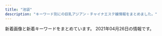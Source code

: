 ```yaml
---
title: "池袋"
description: "キーワード別にの巨乳アジアン・チャイナエステ嬢情報をまとめました。"
---
```


新着画像と新着キーワードをまとめています。
2021年04月26日の情報です。

<DmmAffiliateIns />
<KeywordTable
  shops={
    [
    {
        "img_links": [
            "http://www.yurari-massage.work/img/sta22.jpg",
            "http://www.yurari-massage.work/img/m5.jpg",
            "http://www.yurari-massage.work/img/m20.jpg",
            "http://www.yurari-massage.work/img/sta26.jpg",
            "http://www.yurari-massage.work/img/st17.jpg",
            "http://www.yurari-massage.work/img/sta28.jpg",
            "http://www.yurari-massage.work/img/st22.jpg",
            "http://www.yurari-massage.work/img/mobile.png",
            "http://www.yurari-massage.work/img/st29.jpg",
            "http://www.yurari-massage.work/img/st25.jpg",
            "http://www.yurari-massage.work/img/sta7.jpg",
            "http://www.yurari-massage.work/img/st017.jpg",
            "http://www.yurari-massage.work/img/sta27.jpg",
            "http://www.yurari-massage.work/img/m30.jpg",
            "http://www.yurari-massage.work/img/m6.jpg",
            "http://www.yurari-massage.work/img/sta4.jpg",
            "http://www.yurari-massage.work/img/head.jpg",
            "http://www.yurari-massage.work/img/m3.jpg",
            "http://www.yurari-massage.work/img/st27.jpg",
            "http://www.yurari-massage.work/img/st19.jpg",
            "http://www.yurari-massage.work/img/st26.jpg",
            "http://www.yurari-massage.work/img/st021.jpg",
            "http://www.yurari-massage.work/img/m4.jpg",
            "http://www.yurari-massage.work/img/sta21.jpg",
            "http://www.yurari-massage.work/img/m50.jpg",
            "http://www.yurari-massage.work/img/sta29.jpg",
            "http://www.yurari-massage.work/img/campian.jpg",
            "http://www.yurari-massage.work/img/sta25.jpg",
            "http://www.yurari-massage.work/img/st07.jpg",
            "http://www.yurari-massage.work/img/st7.jpg",
            "http://www.yurari-massage.work/img/st28.jpg",
            "http://www.yurari-massage.work/img/st11.jpg",
            "http://www.yurari-massage.work/img/r9.jpg",
            "http://www.yurari-massage.work/img/m1.jpg",
            "http://www.yurari-massage.work/img/st027.jpg",
            "http://www.yurari-massage.work/img/m2.jpg",
            "http://www.yurari-massage.work/img/st21.jpg",
            "http://www.yurari-massage.work/img/m60.jpg",
            "http://www.yurari-massage.work/img/st4.jpg",
            "http://www.yurari-massage.work/img/st026.jpg",
            "http://www.yurari-massage.work/img/m10.jpg",
            "http://www.yurari-massage.work/img/nos.jpg",
            "http://www.yurari-massage.work/img/m40.jpg",
            "http://www.yurari-massage.work/img/st022.jpg"
        ],
        "url": "http://www.yurari-massage.work/",
        "name": "\u3086\u3089\u308a",
        "station": "JR\u6c60\u888b\u99c5\u897f\u53e3(\u5317)",
        "keywords": {
            "D": 11,
            "C": 33,
            "86": 20,
            "E": 3,
            "87": 8
        }
    },
    {
        "station": "JR\u6c60\u888b\u99c5\u897f\u53e3",
        "name": "\u6708\u306e\u604b",
        "url": "http://tsukinokoi.com/",
        "keywords": {
            "\u30bb\u30af\u30b7\u30fc": 1
        },
        "img_links": [
            "http://tsukinokoi.com/images/QRcode.png",
            "http://tsukinokoi.com/images/bar_staff.png",
            "http://tsukinokoi.com/img/staff/151584629124140300.jpg",
            "http://tsukinokoi.com/images/bar_gallery.png",
            "http://tsukinokoi.com/img/staff/148073918839938900.jpg",
            "http://tsukinokoi.com/images/news3.png",
            "http://tsukinokoi.com/images/news1.png",
            "http://tsukinokoi.com/images/event/2020/m04.png",
            "http://tsukinokoi.com/img/staff/155818741107218300.jpg",
            "http://tsukinokoi.com/img/staff/155204782386136400.jpg",
            "http://tsukinokoi.com/img/staff/142919725579809100.png",
            "http://tsukinokoi.com/img/staff/155611310658540500.jpg",
            "http://tsukinokoi.com/img/staff/148586605222864500.jpg",
            "http://tsukinokoi.com/img/staff/148256052554824000.jpg",
            "http://tsukinokoi.com/img/staff/148586605226742500.jpg",
            "http://tsukinokoi.com/img/staff/144652745411466600.jpg",
            "http://tsukinokoi.com/img/staff/154673852166026500.jpg",
            "http://tsukinokoi.com/images/bar_top.png",
            "http://tsukinokoi.com/images/pickupGirl2014.png",
            "http://tsukinokoi.com/img/staff/160622584020640000.jpg",
            "http://tsukinokoi.com/img/staff/153079932824200700.jpg",
            "http://tsukinokoi.com/img/staff/152008703796356600.jpg"
        ]
    },
    {
        "img_links": [
            "http://es-manzokudou.com/images/index_16.jpg",
            "http://es-manzokudou.com/uploads/62c2e989f1be95fc8e01be85b464d514.jpg",
            "http://es-manzokudou.com/uploads/efbc511fca65f9baeae51ee52426cc0e.jpg",
            "http://es-manzokudou.com/uploads/d89fe15ae91cbe6757df76651ba2bafb.jpg",
            "http://es-manzokudou.com/images/index_14.jpg",
            "http://es-manzokudou.com/images/info_09.png",
            "http://es-manzokudou.com/images/index_02.jpg",
            "http://es-manzokudou.com/images/index_27.jpg",
            "http://es-manzokudou.com/images/index_30.jpg",
            "http://es-manzokudou.com/uploads/7284e4ffc051cbb8c074a8c30390ce68.jpg",
            "http://es-manzokudou.com/uploads/9f77b9b12f9cf11fcb013974ba368064.jpg",
            "http://es-manzokudou.com/uploads/e29aa67ee54566513e4e34114bfdc7b9.jpg",
            "http://es-manzokudou.com/uploads/da9811a4171f2ec42d7c9a8567e79d8c.jpg",
            "http://es-manzokudou.com/images/index_09.jpg",
            "http://es-manzokudou.com/images/index_22.jpg",
            "http://es-manzokudou.com/images/index_08.jpg",
            "http://es-manzokudou.com/images/index_11.jpg",
            "http://es-manzokudou.com/images/info_02.png",
            "http://es-manzokudou.com/uploads/1e5aff376576a255098bc7597386a028.jpg",
            "http://es-manzokudou.com/uploads/6eeb47bf176bb33d310cc4b85e6877cd.jpg",
            "http://es-manzokudou.com/uploads/200f500725d3f15233d981ad9b5e6b9a.jpg",
            "http://es-manzokudou.com/images/link_09.jpg",
            "http://es-manzokudou.com/images/index_31.jpg",
            "http://es-manzokudou.com/images/interior_10.jpg",
            "http://es-manzokudou.com/uploads/8ec0af3b4889c07ab76ccbed51b2b813.jpg",
            "http://es-manzokudou.com/images/index_07.jpg",
            "http://es-manzokudou.com/uploads/0b1795e88117182a477ab05f88143541.jpg",
            "http://es-manzokudou.com/uploads/dedff2c11ab7aaa841a9cf2747a8406c.jpg",
            "http://es-manzokudou.com/uploads/59a8a61377564fb64b48427e84e4243f.jpg",
            "http://es-manzokudou.com/images/index_04.jpg",
            "http://es-manzokudou.com/images/index_29.jpg",
            "http://es-manzokudou.com/uploads/0d826c16062de1388c242e2f77eb7cd6.jpg",
            "http://es-manzokudou.com/uploads/36735dc9d436a790f344c57635a3a44f.jpg",
            "http://es-manzokudou.com/uploads/d71f74498ca17396d022ba9a4df966f3.jpg",
            "http://es-manzokudou.com/uploads/356177edff3d3b7efc4a77022debc8aa.jpg",
            "http://es-manzokudou.com/uploads/4638ddb6f986a671b148647ba616100a.jpg",
            "http://es-manzokudou.com/images/index_19.jpg",
            "http://es-manzokudou.com/images/interior_09.jpg",
            "http://es-manzokudou.com/images/index_17.jpg",
            "http://es-manzokudou.com/uploads/848e0db3804d1d3c823537204d67f5aa.jpg",
            "http://es-manzokudou.com/uploads/0796672f7c59948334658998a3c55cdb.jpg",
            "http://es-manzokudou.com/images/index_13.jpg",
            "http://es-manzokudou.com/uploads/275d5f397baa63db8424c86d5d6237cf.jpg",
            "http://es-manzokudou.com/images/info_07.png",
            "http://es-manzokudou.com/images/girls_11.jpg",
            "http://es-manzokudou.com/uploads/c7f77c3ead6ef13dab668a39ed78609c.jpg",
            "http://es-manzokudou.com/images/index_05.jpg",
            "http://es-manzokudou.com/images/index_15.jpg",
            "http://es-manzokudou.com/images/index_23.jpg",
            "http://www.cmfm2.jp/images/over_thumb_l.png",
            "http://es-manzokudou.com/uploads/40fc21d31595f51aaf89793b1f68617b.jpg",
            "http://es-manzokudou.com/images/service_10.jpg",
            "http://es-manzokudou.com/uploads/4a9bc6863322924a09070162269c7415.jpg",
            "http://es-manzokudou.com/images/index_24.jpg",
            "http://es-manzokudou.com/uploads/33e3f16ac4ad0cce4991bcbf73f4ed57.jpg",
            "http://es-manzokudou.com/images/service_09.jpg",
            "http://es-manzokudou.com/uploads/b7f36d45469210b381ecb79a0e05a347.jpg",
            "http://es-manzokudou.com/images/index_03.jpg",
            "http://es-manzokudou.com/uploads/801bf12e5eb5d7775a0d06c4314059a8.jpg",
            "http://es-manzokudou.com/uploads/13ab049cc45dea80b43d33b6b7108f00.jpg",
            "http://es-manzokudou.com/uploads/b3126b220ec550d17cf3d4ceaa0d5f91.jpg",
            "http://es-manzokudou.com/uploads/ce9c20b274548d8d7fc88ffba3feb6b8.jpg",
            "http://es-manzokudou.com/images/index_06.jpg",
            "http://es-manzokudou.com/uploads/d0fdd8f6b16eaf7d5013c7d285fed2e3.jpg",
            "http://es-manzokudou.com/uploads/8a1fb58d0b110680c2356994ca8efb25.jpg",
            "http://es-manzokudou.com/images/info_01.png",
            "http://es-manzokudou.com/uploads/7b043aa15c9a9920550a2b92ec6be546.jpg",
            "http://es-manzokudou.com/images/info_05.png",
            "http://es-manzokudou.com/uploads/c92c85411d427aeda4e82379f413bfc5.jpg",
            "http://es-manzokudou.com/images/index_28.jpg",
            "http://es-manzokudou.com/images/index_01.jpg",
            "http://es-manzokudou.com/images/info_04.png",
            "http://es-manzokudou.com/uploads/e0558d7d118d3983ed620237423a6a17.jpg",
            "http://es-manzokudou.com/uploads/6d01aeb80d9d599f91829439c8d1cce9.jpg",
            "http://es-manzokudou.com/images/girls_09.jpg",
            "http://es-manzokudou.com/uploads/de54f16df04e0df8ae07ab990b8c9fd2.jpg",
            "http://es-manzokudou.com/uploads/88aa8f906b0332cb40ad4429c8e7b758.jpg",
            "http://es-manzokudou.com/images/index_21.jpg",
            "http://es-manzokudou.com/uploads/209ba11412c2c128b5dfbdb8cfef6faa.jpg",
            "http://es-manzokudou.com/uploads/f66d763bd48ac5f51969e4311ac7af5c.jpg"
        ],
        "name": "\u6e80\u8db3\u5802",
        "station": "JR\u6c60\u888b\u99c5\u6771\u53e3",
        "keywords": {
            "84": 1,
            "87": 8,
            "C": 10,
            "86": 7,
            "D": 7,
            "88": 2
        },
        "url": "http://es-manzokudou.com/"
    },
    {
        "img_links": [
            "http://www.i-rlx.info/images/upload/7d800b2f3fde617b.jpg",
            "http://www.i-rlx.info/images/upload/thumb/95e8548329763630.jpg",
            "http://www.i-rlx.info/images/upload/thumb/ac8e7ec3ac179feb.jpg",
            "http://www.i-rlx.info/girl/05.jpg",
            "http://www.i-rlx.info/girl/018.jpg",
            "http://www.i-rlx.info/images/index_36.jpg",
            "http://www.i-rlx.info/images/index_31.jpg",
            "http://www.i-rlx.info/images/index_28.jpg",
            "http://www.i-rlx.info/images/index_20.jpg",
            "http://www.i-rlx.info/images/info.jpg",
            "http://www.i-rlx.info/i/girl/05.jpg",
            "http://www.i-rlx.info/images/upload/bb8a47bc98c64e87.jpg",
            "http://www.i-rlx.info/images/index_13.jpg",
            "http://www.i-rlx.info/images/upload/22c78aefa047b678.jpg",
            "http://www.i-rlx.info/images/index_24.jpg",
            "http://www.i-rlx.info/images/upload/thumb/b0bbe23232bed8aa.jpg",
            "http://www.i-rlx.info/images/upload/ac8e7ec3ac179feb.jpg",
            "http://www.i-rlx.info/images/upload/thumb/dc8f1b616e622b2a.jpg",
            "http://www.i-rlx.info/i/room/r04.jpg",
            "http://www.i-rlx.info/girl/06.jpg",
            "http://www.i-rlx.info/images/upload/3a57edcf235cfd8e.jpg",
            "http://www.i-rlx.info/images/upload/thumb/eeb5d9caa554018e.jpg",
            "http://www.i-rlx.info/i/room/r01.jpg",
            "http://www.i-rlx.info/images/03.jpg",
            "http://www.i-rlx.info/images/info_16.jpg",
            "http://www.i-rlx.info/images/upload/thumb/22c78aefa047b678.jpg",
            "http://www.i-rlx.info/images/index_29.jpg",
            "http://www.i-rlx.info/images/index_18.jpg",
            "http://www.i-rlx.info/girl/04.jpg",
            "http://www.i-rlx.info/images/upload/19b76df66faf0b12.jpg",
            "http://www.i-rlx.info/images/upload/5f15caf7f272770f.jpg",
            "http://www.i-rlx.info/images/index_04.jpg",
            "http://www.i-rlx.info/images/upload/thumb/bb2bfea87a6127cc.jpg",
            "http://www.i-rlx.info/images/index_23.jpg",
            "http://www.i-rlx.info/images/index_22.jpg",
            "http://www.i-rlx.info/images/staff_16.jpg",
            "http://www.i-rlx.info/images/upload/bb2bfea87a6127cc.jpg",
            "http://www.i-rlx.info/images/upload/9e42414005a99f48.jpg",
            "http://www.i-rlx.info/images/upload/thumb/bc0752fe4e53b8c6.jpg",
            "http://www.i-rlx.info/images/upload/b0bbe23232bed8aa.jpg",
            "http://www.i-rlx.info/images/index_02.jpg",
            "http://www.i-rlx.info/girl/02.jpg",
            "http://www.i-rlx.info/images/upload/95e8548329763630.jpg",
            "http://www.i-rlx.info/images/upload/d9467bde93e01a59.jpg",
            "http://www.i-rlx.info/images/index_10.jpg",
            "http://www.i-rlx.info/images/index_21.jpg",
            "http://www.i-rlx.info/girl/07.jpg",
            "http://www.i-rlx.info/images/index_26.jpg",
            "http://www.i-rlx.info/images/index_06.jpg",
            "http://www.i-rlx.info/images/upload/thumb/9e42414005a99f48.jpg",
            "http://www.i-rlx.info/images/upload/thumb/d9467bde93e01a59.jpg",
            "http://www.i-rlx.info/images/index_11.jpg",
            "http://www.i-rlx.info/images/sub_21.jpg",
            "http://www.i-rlx.info/images/upload/thumb/888936484d714117.jpg",
            "http://www.i-rlx.info/images/rec_16.jpg",
            "http://www.i-rlx.info/images/upload/888936484d714117.jpg",
            "http://www.i-rlx.info/images/upload/c9993cc2167b7dc9.jpg",
            "http://www.i-rlx.info/images/index_12.jpg",
            "http://www.i-rlx.info/girl/01.jpg",
            "http://www.i-rlx.info/images/upload/thumb/c3c01fea3cdcaa08.jpg",
            "http://www.i-rlx.info/images/upload/thumb/3a57edcf235cfd8e.jpg",
            "http://www.i-rlx.info/images/index_03.jpg",
            "http://www.i-rlx.info/images/upload/thumb/c9993cc2167b7dc9.jpg",
            "http://www.i-rlx.info/images/index_09.jpg",
            "http://www.i-rlx.info/images/index_08.jpg",
            "http://www.i-rlx.info/images/upload/thumb/bb8a47bc98c64e87.jpg",
            "http://www.i-rlx.info/i/girl/01.jpg",
            "http://www.i-rlx.info/images/index_27.jpg",
            "http://www.i-rlx.info/images/index_37.jpg",
            "http://www.i-rlx.info/images/index_17.jpg",
            "http://www.i-rlx.info/girl/08.jpg",
            "http://www.i-rlx.info/images/upload/bc0752fe4e53b8c6.jpg",
            "http://www.i-rlx.info/images/upload/thumb/7d800b2f3fde617b.jpg",
            "http://www.i-rlx.info/images/upload/4d0e657eefdddf42.jpg",
            "http://www.i-rlx.info/images/upload/dc8f1b616e622b2a.jpg",
            "http://www.i-rlx.info/images/index_01.jpg",
            "http://www.i-rlx.info/i/girl/02.jpg",
            "http://www.i-rlx.info/images/upload/thumb/549fe7e03db1e8fc.jpg",
            "http://www.i-rlx.info/images/index_35_01.jpg",
            "http://www.i-rlx.info/i/room/r03.jpg",
            "http://www.i-rlx.info/images/index_39.jpg",
            "http://www.i-rlx.info/images/upload/eeb5d9caa554018e.jpg",
            "http://www.i-rlx.info/images/index_14.jpg",
            "http://www.i-rlx.info/images/index_34.jpg",
            "http://www.i-rlx.info/girl/017.jpg",
            "http://www.i-rlx.info/images/index_30.jpg",
            "http://www.i-rlx.info/i/girl/04.jpg",
            "http://www.i-rlx.info/images/index_07.jpg",
            "http://www.i-rlx.info/i/girl/03.jpg",
            "http://www.i-rlx.info/images/upload/thumb/19b76df66faf0b12.jpg",
            "http://www.i-rlx.info/images/upload/c3c01fea3cdcaa08.jpg",
            "http://www.i-rlx.info/images/upload/thumb/4d0e657eefdddf42.jpg",
            "http://www.i-rlx.info/i/room/r02.jpg",
            "http://www.i-rlx.info/images/rec.jpg",
            "http://www.i-rlx.info/images/sub_18.jpg",
            "http://www.i-rlx.info/images/index_15.jpg",
            "http://www.i-rlx.info/images/upload/thumb/5f15caf7f272770f.jpg",
            "http://www.i-rlx.info/images/index_19.jpg",
            "http://www.i-rlx.info/images/index_33.jpg",
            "http://www.i-rlx.info/images/upload/549fe7e03db1e8fc.jpg"
        ],
        "url": "http://www.i-rlx.info/",
        "name": "\u30b7\u30e3\u30fc\u30ed\u30c3\u30c8\u59eb",
        "keywords": {
            "C": 20,
            "87": 1,
            "89": 3,
            "E": 1,
            "82": 2,
            "D": 4,
            "86": 3,
            "85": 10,
            "88": 1
        },
        "station": "JR\u6c60\u888b\u99c5\u897f\u53e3(\u5317)"
    },
    {
        "station": "JR\u6c60\u888b\u99c5\u897f\u53e3",
        "url": "http://koi.este.work/",
        "img_links": [
            "http://koi.este.work/2/uploadimg/1577672563.jpg",
            "http://koi.este.work/b_news.png",
            "http://koi.este.work/2/uploadimg/1601879728.jpg",
            "http://koi.este.work/tennai.png",
            "http://koi.este.work/t3.jpg",
            "http://koi.este.work/tennai2.jpg",
            "http://koi.este.work/2/uploadimg/1565558725.jpg",
            "http://koi.este.work/mens-esthe.png",
            "http://momipara.jp/img/link/momi88.jpg",
            "http://koi.este.work/t1.jpg",
            "http://koi.este.work/tennai3.jpg",
            "http://koi.este.work/top.jpg",
            "http://koi.este.work/2/uploadimg/1579481243.jpg",
            "http://koi.este.work/b_girl.png",
            "http://koi.este.work/up_5_3_0.jpg",
            "http://koi.este.work/tennai4.jpg"
        ],
        "keywords": {
            "D": 18,
            "86": 6,
            "83": 18,
            "C": 12,
            "85": 6
        },
        "name": "\u604b"
    },
    {
        "name": "\u30a2\u30ed\u30de\u30ed\u30de\u30f3\u30b9",
        "keywords": {
            "C": 21
        },
        "station": "JR\u6c60\u888b\u99c5\u897f\u53e3",
        "url": "http://salon-arm.com/",
        "img_links": [
            "http://salon-arm.com/img/ttl_concept.png",
            "http://salon-arm.com/staff/kaori/01mb.jpg",
            "http://salon-arm.com/staff/yuuka/01mb.jpg",
            "http://salon-arm.com/staff/mai/01.jpg",
            "http://salon-arm.com/staff/nana/01.jpg",
            "http://salon-arm.com/img/ttl_staff.png",
            "http://salon-arm.com/staff/saya/01mb.jpg",
            "http://salon-arm.com/staff/reina/01mb.jpg",
            "http://salon-arm.com/staff/nana/01mb.jpg",
            "http://salon-arm.com/img/ttl_tnew.png",
            "http://salon-arm.com/staff/emi/01mb.jpg",
            "http://salon-arm.com/staff/saya/01.jpg",
            "http://salon-arm.com/img/att.jpg",
            "http://salon-arm.com/staff/mai/01mb.jpg",
            "http://salon-arm.com/staff/ringo/01.jpg",
            "http://salon-arm.com/staff/yuuka/01.jpg",
            "http://salon-arm.com/staff/emi/01.jpg",
            "http://salon-arm.com/staff/ichigo/01mb.jpg",
            "http://salon-arm.com/img/ttl_line.png",
            "http://salon-arm.com/staff/midori/01mb.jpg",
            "http://salon-arm.com/pic/top.png",
            "http://salon-arm.com/staff/reina/01.jpg",
            "http://salon-arm.com/staff/ichigo/01.jpg",
            "http://salon-arm.com/img/ttl_mobile.png",
            "http://salon-arm.com/staff/kaori/01.jpg",
            "http://salon-arm.com/staff/rika/01.jpg",
            "http://salon-arm.com/staff/ai/01.jpg",
            "http://salon-arm.com/staff/ringo/01mb.jpg",
            "http://salon-arm.com/staff/rika/01mb.jpg",
            "http://salon-arm.com/staff/ai/01mb.jpg",
            "http://salon-arm.com/staff/midori/01.jpg",
            "http://salon-arm.com/pic/head.png",
            "http://salon-arm.com/i/files/homeimg.jpg"
        ]
    },
    {
        "station": "JR\u6c60\u888b\u99c5\u897f\u53e3(\u5317)",
        "name": "New RELAX TIME",
        "keywords": {
            "87": 22,
            "E": 78,
            "88": 69,
            "C": 37,
            "90": 9,
            "89": 63,
            "D": 53,
            "F": 31
        },
        "img_links": [
            "https://www.relax-es.net/img/uploadfile/imgpc01608535826.jpg",
            "https://www.relax-es.net/w160-p400/img/uploadfile/imgpc01608535826.jpg",
            "https://www.relax-es.net/w200-p300/img/uploadfile/imgpc01601602403.jpg",
            "https://www.relax-es.net/w160-p400/img/uploadfile/imgpc01601602761.jpg",
            "https://www.relax-es.net/w160-p400/img/uploadfile/imgpc01601602443.jpg",
            "https://www.relax-es.net/w160-p400/img/uploadfile/imgpc01601601781.jpg",
            "https://www.relax-es.net/w160-p400/img/uploadfile/imgpc01601602676.jpg",
            "https://www.relax-es.net/w160-p400/img/uploadfile/imgpc01608535783.jpg",
            "https://www.relax-es.net/w160-p400/img/uploadfile/imgpc01601601975.jpg",
            "https://www.relax-es.net/img/bana01.jpg",
            "https://www.relax-es.net/img/kantan.jpg",
            "https://www.relax-es.net/w200-p300/img/uploadfile/imgpc01601942165.jpg",
            "https://www.relax-es.net/img/uploadfile/imgpc01601602443.jpg",
            "https://www.relax-es.net/img/companioncoment.png",
            "https://www.relax-es.net/img/bana04.jpg",
            "https://www.relax-es.net/img/num5.png",
            "https://www.relax-es.net/w160-p400/img/uploadfile/imgpc01601942142.jpg",
            "https://www.relax-es.net/w200-p300/img/uploadfile/imgpc01601601975.jpg",
            "https://www.relax-es.net/img/uploadfile/img_1601600707.jpg",
            "https://www.relax-es.net/w160-p400/img/uploadfile/imgpc01601603008.jpg",
            "https://www.relax-es.net/img/uploadfile/imgpc01601602403.jpg",
            "https://www.relax-es.net/img/uploadfile/imgpc01601602326.jpg",
            "https://www.relax-es.net/img/uploadfile/imgpc01601601781.jpg",
            "https://www.relax-es.net/img/bana05.jpg",
            "https://www.relax-es.net/img/uploadfile/imgpc01601942092.jpg",
            "https://www.relax-es.net/img/area.jpg",
            "https://www.relax-es.net/w300-p200/img/uploadfile/imgpc01601602761.jpg",
            "https://www.relax-es.net/img/uploadfile/imgpc01601942123.jpg",
            "https://www.relax-es.net/w90-p90/img/uploadfile/imgpc01608535826.jpg",
            "https://www.relax-es.net/w200-p300/img/uploadfile/imgpc01601602326.jpg",
            "https://www.relax-es.net/w160-p400/img/uploadfile/imgpc01601602188.jpg",
            "https://www.relax-es.net/img/uploadfile/1601603998.png",
            "https://www.relax-es.net/w160-p400/img/uploadfile/imgpc01601942092.jpg",
            "https://www.relax-es.net/w160-p400/img/uploadfile/imgpc01601942123.jpg",
            "https://www.relax-es.net/w230-p230/img/uploadfile/img_1601600792.jpg",
            "https://www.relax-es.net/w160-p400/img/uploadfile/imgpc01608535915.jpg",
            "https://www.relax-es.net/img/bana02.jpg",
            "https://www.relax-es.net/w200-p300/img/uploadfile/imgpc01608535826.jpg",
            "https://www.relax-es.net/w200-p300/img/uploadfile/imgpc01601601781.jpg",
            "https://www.relax-es.net/w160-p400/img/uploadfile/imgpc01601602970.jpg",
            "https://www.relax-es.net/img/uploadfile/imgpc01601602890.jpg",
            "https://www.relax-es.net/w200-p300/img/uploadfile/imgpc01601602890.jpg",
            "https://www.relax-es.net/w160-p400/img/uploadfile/imgpc01601602890.jpg",
            "https://www.relax-es.net/img/uploadfile/imgpc01601602761.jpg",
            "https://www.relax-es.net/w160-p400/img/uploadfile/imgpc01601602016.jpg",
            "https://www.relax-es.net/w160-p400/img/uploadfile/imgpc01601942165.jpg",
            "https://www.relax-es.net/img/num1.png",
            "https://www.relax-es.net/img/uploadfile/imgpc01601602269.jpg",
            "https://www.relax-es.net/w160-p400/img/uploadfile/imgpc01601602269.jpg",
            "https://www.relax-es.net/img/uploadfile/imgpc01608535783.jpg",
            "https://www.relax-es.net/img/bana10.jpg",
            "https://www.relax-es.net/img/bana03.jpg",
            "https://www.relax-es.net/img/uploadfile/imgpc01601942105.jpg",
            "https://www.relax-es.net/w90-p90/img/uploadfile/imgpc01601942092.jpg",
            "https://www.relax-es.net/w90-p90/img/uploadfile/imgpc01601602403.jpg",
            "https://www.relax-es.net/w90-p90/img/uploadfile/imgpc01601602269.jpg",
            "https://www.relax-es.net/img/shop.jpg",
            "https://www.relax-es.net/w160-p400/img/uploadfile/imgpc01601942105.jpg",
            "https://www.relax-es.net/img/uploadfile/img_1601600792.jpg",
            "https://www.relax-es.net/img/bana07.jpg",
            "https://www.relax-es.net/img/num2.png",
            "https://www.relax-es.net/img/uploadfile/imgpc01601601975.jpg",
            "https://www.relax-es.net/w160-p400/img/uploadfile/imgpc01608535716.jpg",
            "https://www.relax-es.net/w200-p300/img/uploadfile/imgpc01601602761.jpg",
            "https://www.relax-es.net/img/num3.png",
            "https://www.relax-es.net/w160-p400/img/uploadfile/imgpc01601602403.jpg",
            "https://www.relax-es.net/img/uploadfile/imgpc01601602970.jpg",
            "https://www.relax-es.net/w90-p90/img/uploadfile/imgpc01601602970.jpg",
            "https://www.relax-es.net/img/uploadfile/imgpc01601602016.jpg",
            "https://www.relax-es.net/img/uploadfile/imgpc01601603008.jpg",
            "https://www.relax-es.net/w90-p90/img/uploadfile/imgpc01601942165.jpg",
            "https://www.relax-es.net/w160-p400/img/uploadfile/imgpc01601602326.jpg",
            "https://www.relax-es.net/img/uploadfile/imgpc01608535716.jpg",
            "https://www.relax-es.net/img/icon/new.png",
            "https://www.relax-es.net/img/syscard.png",
            "https://www.relax-es.net/img/num4.png",
            "https://www.relax-es.net/img/uploadfile/imgpc01601602188.jpg",
            "https://www.relax-es.net/w200-p300/img/uploadfile/imgpc01601602016.jpg",
            "https://www.relax-es.net/img/uploadfile/imgpc01601602676.jpg",
            "https://www.relax-es.net/img/uploadfile/imgpc01601942165.jpg"
        ],
        "url": "https://www.relax-es.net/"
    },
    {
        "url": "http://awakoku.net/",
        "img_links": [
            "http://awakoku.net/girls/hana1.jpg",
            "http://awakoku.net/girls/nagisa1.jpg",
            "http://awakoku.net/girls/sakura1.jpg",
            "http://awakoku.net/topics/img/9-1.jpg",
            "http://awakoku.net/girls/yuri2.jpg",
            "http://awakoku.net/girls/kana1.jpg",
            "http://awakoku.net/girls/yumi.jpg",
            "http://awakoku.net/girls/kana2.jpg",
            "http://awakoku.net/girls/hana2.jpg",
            "http://awakoku.net/girls/misaki2.jpg",
            "http://awakoku.net/girls/mina1.jpg",
            "http://awakoku.net/girls/noimage.jpg",
            "http://awakoku.net/girls/nagisa2.jpg",
            "http://manpuku-web2.sakura.ne.jp/awakoku/image/header.jpg",
            "http://awakoku.net/girls/mina2.jpg",
            "http://awakoku.net/image/pickup.jpg",
            "http://awakoku.net/girls/nana2.jpg",
            "http://awakoku.net/girls/aya1.jpg",
            "http://awakoku.net/girls/misaki1.jpg",
            "http://awakoku.net/girls/yuri1.jpg",
            "http://awakoku.net/girls/nana1.jpg",
            "http://awakoku.net/girls/ami1.jpg",
            "http://awakoku.net/girls/saki1.jpg"
        ],
        "keywords": {
            "83": 4,
            "87": 3,
            "85": 2,
            "C": 22,
            "F": 1,
            "E": 2,
            "84": 2,
            "86": 1,
            "88": 2
        },
        "name": "\u30a2\u30ef\u56fd\u515a",
        "station": "JR\u6c60\u888b\u99c5\u897f\u53e3"
    },
    {
        "url": "https://www.aroma-angels.net/",
        "img_links": [
            "https://www.aroma-angels.net/images/mc_1_2_268.jpg",
            "https://www.aroma-angels.net/images/ml_11_1_240.jpg",
            "http://www.aroma-angels.net/images/up_5_7_0.jpg",
            "https://www.aroma-angels.net/images/ml_11_1_506.jpg",
            "http://www.aroma-angels.net/images/up_5_22_0.jpg",
            "https://www.aroma-angels.net/images/link/link_27.jpg",
            "http://www.aroma-angels.net/images/mt_10_1_506.jpg",
            "https://www.aroma-angels.net/images/mc_1_1_446.jpg",
            "https://www.aroma-angels.net/images/up_5_11_0.jpeg",
            "https://www.aroma-angels.net/images/mc_1_2_144.jpg",
            "https://www.aroma-angels.net/images/up_5_27_0.jpg",
            "http://www.aroma-angels.net/images/up_5_6_0.jpg",
            "http://www.aroma-angels.net/images/mt_10_1_508.jpg",
            "https://www.aroma-angels.net/images/mt_10_1_505.jpg",
            "https://www.aroma-angels.net/images/link/link_34.jpg",
            "http://www.aroma-angels.net/images/link/link_27.jpg",
            "https://www.aroma-angels.net/images/mc_1_1_268.jpg",
            "https://www.aroma-angels.net/images/up_5_7_0.jpg",
            "http://www.aroma-angels.net/images/up_5_9_0.jpg",
            "https://menlog.net/link/menlog20040.jpg",
            "http://www.aroma-angels.net/images/up_5_27_0.jpg",
            "https://www.aroma-angels.net/images/mc_1_1_508.jpg",
            "https://www.aroma-angels.net/images/mt_10_1_446.jpg",
            "http://www.aroma-angels.net/images/up_5_10_0.jpg",
            "https://www.aroma-angels.net/images/mc_1_2_314.jpg",
            "http://www.aroma-angels.net/images/link/link_31.jpg",
            "https://www.aroma-angels.net/asset/img/top2.jpg",
            "https://www.aroma-angels.net/asset/img/spacer900x360.png",
            "http://www.aroma-angels.net/images/link/link_37.png",
            "https://www.aroma-angels.net/images/ml_11_1_144.jpg",
            "https://www.aroma-angels.net/images/up_5_10_0.jpg",
            "https://www.aroma-angels.net/images/mc_1_1_144.jpg",
            "https://www.aroma-angels.net/images/mt_10_1_105.jpg",
            "https://www.aroma-angels.net/images/link/link_31.jpg",
            "https://www.aroma-angels.net/images/ml_11_1_1411.jpg",
            "https://www.aroma-angels.net/images/link/link_19.jpg",
            "https://www.aroma-angels.net/images/up_5_25_0.jpg",
            "https://www.aroma-angels.net/images/up_5_23_0.jpg",
            "https://www.aroma-angels.net/images/ml_11_1_507.jpg",
            "https://www.aroma-angels.net/images/ml_11_1_882.jpg",
            "https://www.aroma-angels.net/images/mc_1_1_506.jpg",
            "https://www.aroma-angels.net/images/ml_11_1_425.jpg",
            "https://www.aroma-angels.net/asset/img/spacer_gallery.png",
            "https://www.aroma-angels.net/images/mc_1_2_105.jpg",
            "https://www.aroma-angels.net/images/ml_11_1_208.jpg",
            "https://www.aroma-angels.net/images/ml_11_1_1272.jpg",
            "https://www.aroma-angels.net/images/ml_11_1_446.jpg",
            "https://www.aroma-angels.net/images/mc_1_1_1698.jpeg",
            "http://www.aroma-angels.net/images/up_5_8_0.jpg",
            "https://www.aroma-angels.net/images/mt_10_1_506.jpg",
            "https://www.aroma-angels.net/images/ml_11_1_239.jpg",
            "https://www.aroma-angels.net/images/mc_1_1_882.jpg",
            "https://www.aroma-angels.net/images/up_5_26_0.jpg",
            "https://www.aroma-angels.net/images/up_5_9_0.jpg",
            "https://www.aroma-angels.net/images/link/link_37.png",
            "https://www.aroma-angels.net/images/ml_11_1_1064.jpg",
            "https://www.aroma-angels.net/images/mc_1_2_1092.jpg",
            "https://www.aroma-angels.net/images/mc_1_1_425.jpg",
            "https://www.aroma-angels.net/images/ml_11_1_268.jpg",
            "https://www.aroma-angels.net/images/mt_10_1_508.jpg",
            "https://www.aroma-angels.net/images/ml_11_1_508.jpg",
            "https://www.aroma-angels.net/images/ml_11_1_960.jpg",
            "https://www.aroma-angels.net/images/mc_1_3_314.jpg",
            "http://www.aroma-angels.net/images/up_5_17_0.jpg",
            "https://www.aroma-angels.net/images/ml_11_1_505.jpg",
            "http://www.aroma-angels.net/images/mt_10_1_144.jpg",
            "https://www.aroma-angels.net/images/ml_11_1_314.jpg",
            "https://www.aroma-angels.net/images/up_5_8_0.jpg",
            "https://www.aroma-angels.net/images/ml_11_1_1338.jpg",
            "https://www.aroma-angels.net/images/up_5_15_0.jpg",
            "https://www.aroma-angels.net/asset/img/top.jpg",
            "https://www.aroma-angels.net/images/up_5_13_0.jpg",
            "https://www.aroma-angels.net/images/ml_11_1_445.jpg",
            "http://www.aroma-angels.net/images/up_5_25_0.jpg",
            "https://www.aroma-angels.net/images/ml_11_1_1698.jpeg",
            "https://www.aroma-angels.net/images/up_5_6_0.jpg",
            "https://www.aroma-angels.net/images/mc_1_1_1092.jpg",
            "https://www.aroma-angels.net/images/up_5_17_0.jpg",
            "https://www.aroma-angels.net/asset/img/spacer300x450.png",
            "http://www.aroma-angels.net/images/up_5_5_0.jpg",
            "https://www.aroma-angels.net/images/up_5_12_0.jpg",
            "https://www.aroma-angels.net/images/up_5_18_0.jpg",
            "http://www.aroma-angels.net/images/link/link_15.jpg",
            "https://www.aroma-angels.net/images/mc_1_1_208.jpg",
            "http://www.aroma-angels.net/images/link/link_34.jpg",
            "https://www.aroma-angels.net/images/mc_1_1_445.jpg",
            "http://www.aroma-angels.net/asset/img/spacer900x360.png",
            "http://www.aroma-angels.net/images/mt_10_1_446.jpg",
            "https://www.aroma-angels.net/images/ml_11_1_241.jpg",
            "http://www.aroma-angels.net/asset/img/top.jpg",
            "https://www.aroma-angels.net/images/link/link_15.jpg",
            "https://www.aroma-angels.net/images/mc_1_1_105.jpg",
            "https://www.aroma-angels.net/images/ml_11_1_1285.jpg",
            "https://www.aroma-angels.net/images/up_5_5_0.jpg",
            "https://www.aroma-angels.net/images/ml_11_1_2202.jpg",
            "https://www.aroma-angels.net/images/ml_11_1_1092.jpg",
            "https://www.aroma-angels.net/images/mc_1_1_314.jpg",
            "http://www.aroma-angels.net/asset/img/spacer300x450.png",
            "http://www.aroma-angels.net/images/mt_10_1_105.jpg",
            "http://www.aroma-angels.net/images/up_5_23_0.jpg",
            "https://www.aroma-angels.net/images/mt_10_1_144.jpg",
            "http://www.aroma-angels.net/asset/img/top2.jpg",
            "https://www.aroma-angels.net/images/mc_1_2_445.jpg",
            "https://www.aroma-angels.net/images/mc_1_1_1338.jpg",
            "https://www.aroma-angels.net/images/ml_11_1_105.jpg",
            "http://www.aroma-angels.net/images/up_5_26_0.jpg",
            "https://www.aroma-angels.net/images/up_5_19_0.jpg",
            "https://www.aroma-angels.net/images/up_5_14_0.jpg",
            "http://www.aroma-angels.net/images/mt_10_1_505.jpg",
            "https://www.aroma-angels.net/images/up_5_22_0.jpg",
            "https://www.aroma-angels.net/images/mc_1_1_505.jpg",
            "https://estama.jp/assets_new/default/pc/img/page/link/estama_200_40.png"
        ],
        "keywords": {
            "85": 16,
            "83": 2,
            "D": 17,
            "88": 6,
            "86": 6,
            "87": 7,
            "E": 2,
            "C": 52
        },
        "name": "AromaAngels\uff5e\u6c60\u888b\u30a2\u30ed\u30de\u30a8\u30f3\u30b8\u30a7\u30eb\u30ba\uff5e",
        "station": "JR\u6c60\u888b\u99c5\u897f\u53e3"
    },
    {
        "url": "http://foryou-est.tokyo/",
        "img_links": [
            "http://foryou-est.tokyo/images/flash1.jpg",
            "http://foryou-est.tokyo/images/mika.jpg",
            "http://foryou-est.tokyo/images/up.png",
            "http://foryou-est.tokyo/images/emi.jpg",
            "http://foryou-est.tokyo/images/kina.jpg",
            "http://foryou-est.tokyo/images/down.png",
            "http://foryou-est.tokyo/images/ai.jpg",
            "http://foryou-est.tokyo/images/aya.jpg",
            "http://foryou-est.tokyo/images/sp02.jpg",
            "http://foryou-est.tokyo/images/yuki.jpg",
            "http://foryou-est.tokyo/images/sp03.jpg",
            "http://foryou-est.tokyo/images/mobile.png",
            "http://foryou-est.tokyo/images/riri.jpg",
            "http://foryou-est.tokyo/images/sp01.jpg",
            "http://foryou-est.tokyo/images/yuri.jpg",
            "http://foryou-est.tokyo/images/zi_staff.png",
            "http://foryou-est.tokyo/images/yumi.jpg"
        ],
        "station": "JR\u6c60\u888b\u99c5\u897f\u53e3",
        "keywords": {},
        "name": "For You"
    },
    {
        "img_links": [
            "http://esthe-treat.com/staff/yuyu/01.jpg",
            "http://esthe-treat.com/img/t-o.jpg",
            "http://esthe-treat.com/img/sysetc.png",
            "http://esthe-treat.com/img/tel.jpg",
            "http://esthe-treat.com/img/t-a.jpg",
            "http://esthe-treat.com/staff/natumi/01.jpg",
            "http://esthe-treat.com/img/cam.jpg",
            "http://esthe-treat.com/staff/mari/01.jpg",
            "http://esthe-treat.com/img/pc.jpg",
            "http://esthe-treat.com/img/botton.jpg",
            "http://esthe-treat.com/img/t-s.jpg",
            "http://esthe-treat.com/staff/ami/01.jpg",
            "http://esthe-treat.com/img/t-t.jpg",
            "http://esthe-treat.com/img/sys1.png",
            "http://esthe-treat.com/img/tit.jpg",
            "http://esthe-treat.com/img/info.jpg",
            "http://esthe-treat.com/img/sys2.png",
            "http://esthe-treat.com/img/add.jpg",
            "http://esthe-treat.com/img/adrs.jpg",
            "http://esthe-treat.com/staff/rena/01.jpg",
            "http://esthe-treat.com/img/t-r.jpg",
            "http://esthe-treat.com/img/pic.jpg"
        ],
        "station": "JR\u6c60\u888b\u99c5\u897f\u53e3",
        "url": "http://esthe-treat.com/",
        "keywords": {},
        "name": "\u53f0\u6e7e\u5e78\u904b\u30ea\u30e9\u30af\u30bc\u30fc\u30b7\u30e7\u30f3"
    },
    {
        "name": "\u6c34\u6728\u82b1",
        "url": "http://hanamizuki.jpn.cm/",
        "keywords": {
            "88": 1,
            "90": 1,
            "H": 2,
            "E": 1,
            "95": 1
        },
        "img_links": [
            "http://hanamizuki.jpn.cm/images/room3.jpg",
            "http://hanamizuki.jpn.cm/images/mobile.png",
            "http://hanamizuki.jpn.cm/images/room1.jpg",
            "http://hanamizuki.jpn.cm/photos/sites/43/2019/12/2019122511054726.jpg",
            "http://hanamizuki.jpn.cm/images/s_staff.png",
            "http://hanamizuki.jpn.cm/images/top.png",
            "http://hanamizuki.jpn.cm/images/s_news.png",
            "http://hanamizuki.jpn.cm/images/room4.jpg",
            "http://hanamizuki.jpn.cm/photos/sites/43/2021/02/2021020211590282.jpg",
            "http://hanamizuki.jpn.cm/photos/sites/43/2017/11/2017110204162215.jpg",
            "http://hanamizuki.jpn.cm/photos/sites/43/2019/12/2019122511054178.jpg",
            "http://hanamizuki.jpn.cm/images/nbj2.jpg",
            "http://hanamizuki.jpn.cm/images/s_link.png",
            "http://hanamizuki.jpn.cm/images/room2.jpg",
            "http://hanamizuki.jpn.cm/photos/sites/43/2017/11/2017110204161468.jpg"
        ],
        "station": "JR\u6c60\u888b\u99c5\u6771\u53e3"
    },
    {
        "name": "\u82b1\u6c34\u6728",
        "keywords": {},
        "station": "JR\u6c60\u888b\u99c5\u897f\u53e3(\u5317)",
        "url": "http://es-hana.work/",
        "img_links": [
            "http://es-hana.work/staff/yuna.jpg",
            "http://es-hana.work/images/3.jpg",
            "http://es-hana.work/img/ai1.jpg",
            "http://es-hana.work/img/haruka1.jpg",
            "http://es-hana.work/images/interior_t.jpg",
            "http://es-hana.work/images/7.jpg",
            "http://es-hana.work/images/1.jpg",
            "http://es-hana.work/images/int.jpg",
            "http://es-hana.work/staff/miki.jpg",
            "http://es-hana.work/images/ac1.jpg",
            "http://es-hana.work/staff/haruka.jpg",
            "http://es-hana.work/staff/nana.jpg",
            "http://es-hana.work/images/tg.jpg",
            "http://es-hana.work/img/rina1.jpg",
            "http://es-hana.work/images/6.jpg",
            "http://es-hana.work/images/8.jpg",
            "http://es-hana.work/images/5.jpg",
            "http://es-hana.work/images/news.jpg",
            "http://es-hana.work/images/sys1.jpg",
            "http://es-hana.work/images/line.jpg",
            "http://es-hana.work/images/staff_t.jpg",
            "http://es-hana.work/staff/ai.jpg",
            "http://es-hana.work/images/2.jpg",
            "http://es-hana.work/img/aya1.jpg",
            "http://es-hana.work/img/miki1.jpg",
            "http://es-hana.work/staff/rina.jpg",
            "http://es-hana.work/images/sys2.jpg",
            "http://es-hana.work/images/ac2.jpg",
            "http://es-hana.work/img/yui1.jpg",
            "http://es-hana.work/staff/aya.jpg",
            "http://es-hana.work/staff/yui.jpg",
            "http://es-hana.work/img/nana1.jpg",
            "http://es-hana.work/images/head.jpg"
        ]
    },
    {
        "keywords": {},
        "name": "\u6d17\u4f53\u30de\u30cb\u30a2",
        "img_links": [
            "http://manian-ikebukuro.com/image/cast/cast_68_1_s.jpg",
            "http://manian-ikebukuro.com/img/line1.jpg",
            "http://manian-ikebukuro.com/image/cast/cast_64_1_l.jpg",
            "http://manian-ikebukuro.com/img/news3.png",
            "http://manian-ikebukuro.com/image/cast/cast_67_1_l.jpg",
            "http://manian-ikebukuro.com/img/news1.png",
            "http://manian-ikebukuro.com/img/bar_profile.png",
            "http://manian-ikebukuro.com/image/cast/cast_67_1_s.jpg",
            "http://manian-ikebukuro.com/image/cast/cast_68_1_l.jpg",
            "http://manian-ikebukuro.com/image/cast/cast_77_2_l.jpg",
            "http://manian-ikebukuro.com/image/cast/cast_2_1_s.jpg",
            "http://manian-ikebukuro.com/image/cast/cast_63_1_l.jpg",
            "http://manian-ikebukuro.com/image/cast/cast_77_1_s.jpg",
            "http://manian-ikebukuro.com/image/cast/cast_70_1_l.jpg",
            "http://manian-ikebukuro.com/image/cast/cast_47_1_s.jpg",
            "http://manian-ikebukuro.com/img/tel.png",
            "http://manian-ikebukuro.com/image/cast/cast_64_2_l.jpg",
            "http://manian-ikebukuro.com/img/header0.jpg",
            "http://manian-ikebukuro.com/img/bar_staff.png",
            "http://manian-ikebukuro.com/image/cast/cast_64_1_s.jpg",
            "http://manian-ikebukuro.com/image/cast/cast_80_2_l.jpg",
            "http://manian-ikebukuro.com/image/cast/cast_47_2_l.jpg",
            "http://manian-ikebukuro.com/image/cast/cast_74_1_l.jpg",
            "http://manian-ikebukuro.com/image/cast/cast_2_1_l.jpg",
            "http://manian-ikebukuro.com/image/cast/cast_67_2_l.jpg",
            "http://manian-ikebukuro.com/image/cast/cast_75_1_s.jpg",
            "http://manian-ikebukuro.com/image/cast/cast_2_2_l.jpg",
            "http://manian-ikebukuro.com/image/cast/cast_70_2_l.jpg",
            "http://manian-ikebukuro.com/image/cast/cast_6_1_s.jpg",
            "http://manian-ikebukuro.com/image/cast/cast_73_1_s.jpg",
            "http://manian-ikebukuro.com/image/cast/cast_71_1_s.jpg",
            "http://manian-ikebukuro.com/image/cast/cast_77_1_l.jpg",
            "http://manian-ikebukuro.com/img/spSite.jpg",
            "http://manian-ikebukuro.com/image/cast/cast_80_1_s.jpg",
            "http://manian-ikebukuro.com/image/cast/cast_74_1_s.jpg",
            "http://manian-ikebukuro.com/image/cast/cast_74_2_l.jpg",
            "http://manian-ikebukuro.com/image/cast/cast_69_1_s.jpg",
            "http://manian-ikebukuro.com/image/cast/cast_63_1_s.jpg",
            "http://manian-ikebukuro.com/img/QRcode.png",
            "http://manian-ikebukuro.com/image/cast/cast_70_1_s.jpg",
            "http://manian-ikebukuro.com/image/cast/cast_47_1_l.jpg",
            "http://manian-ikebukuro.com/image/cast/cast_69_1_l.jpg",
            "http://manian-ikebukuro.com/sp/img/tel.png",
            "http://manian-ikebukuro.com/image/cast/cast_68_2_l.jpg",
            "http://manian-ikebukuro.com/image/cast/cast_69_2_l.jpg",
            "http://manian-ikebukuro.com/image/cast/cast_80_1_l.jpg",
            "http://manian-ikebukuro.com/img/pickupGirl.png",
            "http://manian-ikebukuro.com/image/cast/10x10.jpg"
        ],
        "station": "JR\u6c60\u888b\u99c5\u6771\u53e3",
        "url": "http://manian-ikebukuro.com/"
    },
    {
        "keywords": {},
        "img_links": [
            "http://new-paradise.net/images/misaki01.jpg",
            "http://new-paradise.net/images/a7.jpg",
            "http://new-paradise.net/images/a2.jpg",
            "http://new-paradise.net/images/kanna02.jpg",
            "http://new-paradise.net/images/zi_staff.png",
            "http://new-paradise.net/images/a1.jpg",
            "http://new-paradise.net/images/a6.jpg",
            "http://new-paradise.net/images/up.png",
            "http://new-paradise.net/images/a4.jpg",
            "http://new-paradise.net/images/info.jpg",
            "http://new-paradise.net/images/down.png",
            "http://new-paradise.net/images/mobile.png",
            "http://new-paradise.net/images/g0.jpg",
            "http://new-paradise.net/images/misaki02.jpg",
            "http://new-paradise.net/images/a3.jpg",
            "http://new-paradise.net/images/kiki02.jpg",
            "http://new-paradise.net/images/kiki.jpg",
            "http://new-paradise.net/images/itigo.jpg",
            "http://new-paradise.net/images/flash1.jpg",
            "http://new-paradise.net/images/honoka.jpg",
            "http://new-paradise.net/images/a5.jpg",
            "http://new-paradise.net/images/noa.jpg",
            "http://new-paradise.net/images/r3.jpg"
        ],
        "station": "JR\u6c60\u888b\u99c5\u897f\u53e3",
        "url": "http://new-paradise.net/",
        "name": "\u5fc3\u30d1\u30e9\u30c0\u30a4\u30b9"
    },
    {
        "img_links": [
            "http://primore.jpest.net/uploads//sites/9/2020/06/aroma2.jpg",
            "http://primore.jpest.net/uploads//sites/9/2020/06/s3.jpg",
            "http://primore.jpest.net/uploads//sites/9/2021/04/1.jpg",
            "http://primore.jpest.net/uploads//sites/9/2020/06/s1.jpg",
            "http://primore.jpest.net/uploads//sites/9/2020/06/4.jpg",
            "http://primore.jpest.net/uploads//sites/9/2021/04/2.jpg",
            "http://primore.jpest.net/uploads//sites/9/2020/06/r3.jpg",
            "http://primore.jpest.net/uploads//sites/9/2020/06/s4.jpg",
            "http://primore.jpest.net/uploads//sites/9/2020/06/top1-3.png",
            "http://primore.jpest.net/uploads//sites/9/2020/06/r2.jpg",
            "http://primore.jpest.net/uploads//sites/9/2020/06/02.jpg",
            "http://primore.jpest.net/uploads//sites/9/2020/06/r4.jpg",
            "http://primore.jpest.net/uploads//sites/9/2020/06/top-2.png",
            "http://primore.jpest.net/uploads//sites/9/2021/04/3.jpg",
            "http://primore.jpest.net/uploads//sites/9/2020/06/r5.jpg",
            "http://primore.jpest.net/uploads//sites/9/2020/06/aroma1.jpg",
            "http://primore.jpest.net/uploads//sites/9/2020/06/s2.jpg",
            "http://primore.jpest.net/uploads//sites/9/2020/06/r1.jpg",
            "http://primore.jpest.net/uploads//sites/9/2020/06/01.jpg"
        ],
        "url": "http://primore.jpest.net/",
        "station": "JR\u6c60\u888b\u99c5\u6771\u53e3",
        "name": "Primore \uff5e\u30d7\u30ea\u30e2\u30a2\uff5e",
        "keywords": {}
    },
    {
        "img_links": [
            "http://ccgirl.work/staff/kayuri3.jpg",
            "http://ccgirl.work/img/contentsbottom.png",
            "http://www.ccgirl.work/staff/hana1.jpg",
            "http://ccgirl.work/staff/ai1.jpg",
            "http://www.ccgirl.work/staff/riri1.jpg",
            "http://www.ccgirl.work/img/icon/new.jpg",
            "http://www.ccgirl.work/img/interior.jpg",
            "http://ccgirl.work/staff/aya2.jpg",
            "http://ccgirl.work/staff/koko2.jpg",
            "http://ccgirl.work/staff/koko1.jpg",
            "http://ccgirl.work/img/interior.jpg",
            "http://www.ccgirl.work/staff/aya1.jpg",
            "http://www.ccgirl.work/img/bana02.jpg",
            "http://ccgirl.work/img/s/s_qa.png",
            "http://www.ccgirl.work/staff/ai1.jpg",
            "http://www.ccgirl.work/img/s/s_qa.png",
            "http://ccgirl.work/staff/ai2.jpg",
            "http://ccgirl.work/staff/ai3.jpg",
            "http://ccgirl.work/staff/riri2.jpg",
            "http://www.ccgirl.work/staff/koko2.jpg",
            "http://ccgirl.work/staff/aya1.jpg",
            "http://ccgirl.work/img/bana02.jpg",
            "http://ccgirl.work/img/icon/new.jpg",
            "http://ccgirl.work/staff/hana1.jpg",
            "http://ccgirl.work/staff/kayuri1.jpg",
            "http://ccgirl.work/staff/riri1.jpg",
            "http://www.ccgirl.work/staff/kayuri3.jpg",
            "http://www.ccgirl.work/staff/riri2.jpg",
            "http://www.ccgirl.work/staff/koko1.jpg",
            "http://www.ccgirl.work/img/contentsbottom.png",
            "http://ccgirl.work/staff/aya3.jpg",
            "http://www.ccgirl.work/staff/kayuri2.jpg",
            "http://ccgirl.work/img/bana03.jpg",
            "http://ccgirl.work/staff/kayuri2.jpg",
            "http://www.ccgirl.work/img/bana03.jpg",
            "http://www.ccgirl.work/staff/kayuri1.jpg"
        ],
        "station": "JR\u6c60\u888b\u99c5\u6771\u53e3",
        "url": "http://ccgirl.work/",
        "keywords": {
            "C": 61,
            "86": 26,
            "85": 12,
            "84": 41,
            "D": 22
        },
        "name": "\u73ca\u745a\u6d77\u5cb8"
    },
    {
        "station": "JR\u6c60\u888b\u99c5\u897f\u53e3",
        "url": "http://monaliza.xyz/",
        "img_links": [
            "http://monaliza.xyz/images/top.jpg",
            "http://monaliza.xyz/images/aoyi.jpg",
            "http://monaliza.xyz/images/g4.jpg",
            "http://monaliza.xyz/images/r04.jpg",
            "http://monaliza.xyz/images/g6.jpg",
            "http://monaliza.xyz/images/g7.jpg",
            "http://monaliza.xyz/images/r02.jpg",
            "http://monaliza.xyz/images/gallery_image01b.jpg",
            "http://monaliza.xyz/images/r01.jpg",
            "http://monaliza.xyz/images/mobile.jpg",
            "http://monaliza.xyz/images/index_c3.jpg",
            "http://monaliza.xyz/images/index_c2.jpg",
            "http://monaliza.xyz/images/index_c1.jpg",
            "http://monaliza.xyz/images/r03.jpg",
            "http://monaliza.xyz/images/yuki.jpg"
        ],
        "keywords": {
            "C": 8
        },
        "name": "MONA\u30fbLIZA \u30e2\u30ca\u30fb\u30ea\u30b6"
    },
    {
        "keywords": {
            "85": 4,
            "82": 10,
            "84": 8,
            "83": 10,
            "81": 4
        },
        "station": "JR\u6c60\u888b\u99c5\u897f\u53e3",
        "url": "http://c-sun2.com/",
        "name": "\u30b9\u30a4\u30fc\u30c8\u30de\u30c3\u30c8",
        "img_links": [
            "http://c-sun2.com/image/cast/cast_533_2_l.jpg",
            "http://c-sun2.com/image/cast/cast_326_1_l.jpg",
            "http://c-sun2.com/image/cast/cast_534_2_l.jpg",
            "http://c-sun2.com/image/cast/cast_362_1_l.jpg",
            "http://c-sun2.com/image/cast/cast_466_2_l.jpg",
            "http://c-sun2.com/image/cast/cast_357_1_l.jpg",
            "http://c-sun2.com/image/cast/cast_485_2_l.jpg",
            "http://c-sun2.com/image/cast/cast_471_2_l.jpg",
            "http://c-sun2.com/image/cast/cast_390_2_l.jpg",
            "http://c-sun2.com/image/cast/cast_362_2_l.jpg",
            "http://c-sun2.com/image/cast/cast_360_1_l.jpg",
            "http://c-sun2.com/image/cast/cast_484_1_l.jpg",
            "http://c-sun2.com/image/cast/cast_524_2_l.jpg",
            "http://c-sun2.com/image/cast/cast_393_2_l.jpg",
            "http://c-sun2.com/img/bar_grallery.png",
            "http://c-sun2.com/image/cast/cast_453_1_l.jpg",
            "http://c-sun2.com/img/bar_therapist.png",
            "http://c-sun2.com/img/header.jpg",
            "http://c-sun2.com/image/cast/cast_390_1_l.jpg",
            "http://c-sun2.com/image/cast/cast_524_1_l.jpg",
            "http://c-sun2.com/image/cast/cast_453_2_l.jpg",
            "http://c-sun2.com/image/cast/cast_471_1_l.jpg",
            "http://c-sun2.com/image/cast/cast_492_2_l.jpg",
            "http://c-sun2.com/image/cast/cast_473_2_l.jpg",
            "http://c-sun2.com/image/cast/cast_496_1_l.jpg",
            "http://c-sun2.com/image/cast/cast_326_2_l.jpg",
            "http://c-sun2.com/image/cast/cast_484_2_l.jpg",
            "http://c-sun2.com/image/cast/cast_466_1_l.jpg",
            "http://c-sun2.com/image/cast/cast_357_2_l.jpg",
            "http://c-sun2.com/image/cast/cast_580_1_l.jpg",
            "http://c-sun2.com/img/event/camp3.jpg",
            "http://c-sun2.com/image/shame/192_1_l.jpg",
            "http://c-sun2.com/image/cast/cast_492_1_l.jpg",
            "http://c-sun2.com/img/icon/new.png",
            "http://c-sun2.com/img/topbar_osusume.png",
            "http://c-sun2.com/image/cast/cast_496_2_l.jpg",
            "http://c-sun2.com/img/bar_profile.png",
            "http://c-sun2.com/image/cast/cast_533_1_l.jpg",
            "http://c-sun2.com/image/cast/cast_485_1_l.jpg",
            "http://c-sun2.com/image/cast/cast_473_1_l.jpg",
            "http://c-sun2.com/img/topbar_camp.png",
            "http://c-sun2.com/image/cast/cast_393_1_l.jpg",
            "http://c-sun2.com/image/cast/cast_360_2_l.jpg",
            "http://c-sun2.com/image/cast/cast_534_1_l.jpg",
            "http://c-sun2.com/img/topbar_news.png"
        ]
    },
    {
        "station": "JR\u6c60\u888b\u99c5\u897f\u53e3",
        "img_links": [],
        "name": "\u6e80\u6708\u5802",
        "keywords": {},
        "url": "http://mangetsudou.tyo.cm/"
    },
    {
        "name": "\u30cf\u30cb\u30fc\u30d3\u30fc",
        "keywords": {
            "85": 98,
            "82": 108,
            "83": 106,
            "84": 159,
            "C": 267,
            "88": 44,
            "D": 203
        },
        "url": "https://honeybee2.com/",
        "station": "JR\u6c60\u888b\u99c5\u897f\u53e3(\u5317)",
        "img_links": [
            "https://honeybee2.com/images/img_info.png",
            "https://honeybee2.com/images/icon_ranking_04.png",
            "https://honeybee2.com/images_staff/133/041312285087.jpg",
            "https://honeybee2.com/images/bnr_side_card.png",
            "https://honeybee2.com/images/vis_profileframe.png",
            "https://honeybee2.com/images/icon_ranking_05.png",
            "https://honeybee2.com/images/img_gallery_06.png",
            "https://honeybee2.com/images/btn_next.png",
            "https://honeybee2.com/images_staff/117/082320544428.jpg",
            "https://honeybee2.com/images_staff/99/011420365888.jpg",
            "https://honeybee2.com/images_staff/117/082321050834.jpg",
            "https://honeybee2.com/images/icon_ranking_01.png",
            "https://honeybee2.com/images_staff/134/041314054720.jpg",
            "https://honeybee2.com/images/bnr_88_31.jpg",
            "https://honeybee2.com/images/icon_ranking_03.png",
            "https://honeybee2.com/images/bnr_side_concept.png",
            "https://honeybee2.com/images_staff/60/032207120681.jpg",
            "https://honeybee2.com/images_staff/154/040422313298.jpg",
            "https://honeybee2.com/images_staff/142/060611265633.jpg",
            "https://honeybee2.com/images_staff/136/041523165620.jpg",
            "https://honeybee2.com/images_staff/154/040422342043.jpg",
            "https://honeybee2.com/images_staff/111/070714141435.jpg",
            "https://honeybee2.com/images_staff/111/070714174922.jpg",
            "https://honeybee2.com/images_staff/133/032511552539.jpg",
            "https://honeybee2.com/images/vis_castframe_01.png",
            "https://honeybee2.com/images/bnr_160_45.jpg",
            "https://honeybee2.com/images/img_gallery_02.png",
            "https://honeybee2.com/images_staff/168/111319171076.jpg",
            "https://honeybee2.com/images_staff/60/032207115986.jpg",
            "https://honeybee2.com/images_staff/136/041522461779.jpg",
            "https://honeybee2.com/images/img_info_03.png",
            "https://honeybee2.com/images/img_gallery_05.png",
            "https://honeybee2.com/images_staff/168/111318504622.jpg",
            "https://honeybee2.com/images_staff/134/041314164177.jpg",
            "https://honeybee2.com/images_staff/150/091116274617.jpg",
            "https://honeybee2.com/images/pagetop_off.png",
            "https://honeybee2.com/images/bnr_200_40.jpg",
            "https://honeybee2.com/images/img_info_01.png",
            "https://honeybee2.com/images/img_gallery_04.png",
            "https://honeybee2.com/images/no_image.jpg",
            "https://honeybee2.com/images/img_info_02.png",
            "https://honeybee2.com/images/img_gallery_01.png",
            "https://honeybee2.com/images/img_gallery_03.png",
            "https://honeybee2.com/images/btn_back.png",
            "https://honeybee2.com/images_staff/99/110211050217.jpg",
            "https://honeybee2.com/images/bnr_468_60.jpg",
            "https://honeybee2.com/images_staff/142/060611173967.jpg",
            "https://honeybee2.com/images_staff/150/091115052227.jpg"
        ]
    },
    {
        "url": "http://www.coco-8.jp/",
        "station": "JR\u6c60\u888b\u99c5\u897f\u53e3",
        "name": "CoCo8 \u30b3\u30b3\u30a8\u30a4\u30c8",
        "img_links": [
            "http://www.coco-8.jp/_src/36746714/b.png",
            "http://www.coco-8.jp/_src/36746636/iwa1.jpg",
            "http://www.coco-8.jp/_src/36746704/g5.png",
            "http://www.coco-8.jp/_src/36746644/lineline.png",
            "http://www.coco-8.jp/_src/36746639/lineline.png",
            "http://www.coco-8.jp/_src/36742780/s3.jpg",
            "http://www.coco-8.jp/_src/36742461/4.jpg",
            "http://www.coco-8.jp/_src/36741670/1.jpg",
            "http://www.coco-8.jp/_src/54960393/wechatimg955.jpg",
            "http://www.coco-8.jp/_src/36742459/2.jpg",
            "http://www.coco-8.jp/_src/36746641/risa.jpg",
            "http://www.coco-8.jp/_src/36746642/risa.jpg",
            "http://www.coco-8.jp/_src/54960394/lineline.png",
            "http://www.coco-8.jp/_src/36746702/g6.jpg",
            "http://www.coco-8.jp/_src/36742791/s4.jpg",
            "http://www.coco-8.jp/_src/49977789/lineline.png",
            "http://www.coco-8.jp/_src/36746379/aki.jpg",
            "http://www.coco-8.jp/_src/36745876/pic1.jpg",
            "http://www.coco-8.jp/_src/36746395/lineline.png",
            "http://www.coco-8.jp/_src/36746397/mei1.jpg",
            "http://www.coco-8.jp/_src/37791789/lineline.png",
            "http://www.coco-8.jp/_src/36746346/maya.jpg",
            "http://www.coco-8.jp/_src/36746351/lineline.png",
            "http://www.coco-8.jp/_src/36742638/b.png",
            "http://www.coco-8.jp/_src/36712010/sayuri.jpg",
            "http://www.coco-8.jp/_src/36741673/3.jpg",
            "http://www.coco-8.jp/_src/37791754/smartselect_20191212-140919_wechat.jpg",
            "http://www.coco-8.jp/_src/36746692/g3.jpg",
            "http://www.coco-8.jp/_src/36741636/5.jpg",
            "http://www.coco-8.jp/_src/36741637/3.jpg",
            "http://www.coco-8.jp/_src/36820891/cam3.png",
            "http://www.coco-8.jp/_src/49977665/wechatimg437_20201113100952153.jpg",
            "http://www.coco-8.jp/_src/36742462/5.jpg",
            "http://www.coco-8.jp/_src/36742658/s1.jpg",
            "http://www.coco-8.jp/_src/36746345/maya.jpg",
            "http://www.coco-8.jp/_src/36813493/cam2.jpg",
            "http://www.coco-8.jp/_src/37791774/wechatimg437_20201113100952153.jpg",
            "http://www.coco-8.jp/_src/36742640/b.png",
            "http://www.coco-8.jp/_src/54960396/wechatimg955.jpg",
            "http://www.coco-8.jp/_src/49977785/wechatimg336_20201102105038881.jpg",
            "http://www.coco-8.jp/_src/36741678/down.png",
            "http://www.coco-8.jp/_src/49632559/wechatimg336_20201102105038881.jpg",
            "http://www.coco-8.jp/_src/36743040/s5.jpg",
            "http://www.coco-8.jp/_src/36813492/cam2.jpg",
            "http://www.coco-8.jp/_src/49977786/wechatimg336_20201102105038881.jpg",
            "http://www.coco-8.jp/_src/36746380/aki.jpg",
            "http://www.coco-8.jp/_src/36746682/g.jpg",
            "http://www.coco-8.jp/_src/36742644/sayuri.jpg",
            "http://www.coco-8.jp/_src/36742655/down.png",
            "http://www.coco-8.jp/_src/36741672/4.jpg",
            "http://www.coco-8.jp/_src/49977773/wechatimg437_20201113100952153.jpg",
            "http://www.coco-8.jp/_src/37791773/wechatimg437_20201113100952153.jpg",
            "http://www.coco-8.jp/_src/36742636/b.png",
            "http://www.coco-8.jp/_src/36741640/1.jpg",
            "http://www.coco-8.jp/_src/36741639/2.jpg",
            "http://www.coco-8.jp/_src/36741638/4.jpg",
            "http://www.coco-8.jp/_src/36820892/cam3.png",
            "http://www.coco-8.jp/_src/36745880/pic2.jpg",
            "http://www.coco-8.jp/_src/36746320/sayuri.jpg",
            "http://www.coco-8.jp/_src/54960364/wechatimg955.jpg",
            "http://www.coco-8.jp/_src/36746635/iwa1.jpg",
            "http://www.coco-8.jp/_src/36746732/road2.png",
            "http://www.coco-8.jp/_src/36746688/g2.jpg",
            "http://www.coco-8.jp/_src/36742714/s2.jpg",
            "http://www.coco-8.jp/_src/36742460/3.jpg",
            "http://www.coco-8.jp/_src/36742642/b.png",
            "http://www.coco-8.jp/_src/36741671/2.jpg",
            "http://www.coco-8.jp/_src/36746398/mei1.jpg",
            "http://www.coco-8.jp/_src/36742630/b.png",
            "http://www.coco-8.jp/_src/49632727/wechatimg336_20201102105038881.jpg",
            "http://www.coco-8.jp/_src/36742458/1.jpg",
            "http://www.coco-8.jp/_src/55662797/img20210426142633666355.png",
            "http://www.coco-8.jp/_src/36741674/5.jpg",
            "http://www.coco-8.jp/_src/54960397/wechatimg955.jpg",
            "http://www.coco-8.jp/_src/36746633/lineline.png",
            "http://www.coco-8.jp/_src/36746331/lineline.png"
        ],
        "keywords": {
            "90": 1,
            "86": 2,
            "88": 1
        }
    },
    {
        "img_links": [],
        "station": "JR\u6c60\u888b\u99c5\u6771\u53e3",
        "keywords": {},
        "url": "http://iris.iest.info/",
        "name": "\u30b9\u30de\u30a4\u30eb"
    }
]
}
/>
<DmmAffiliateScript />
